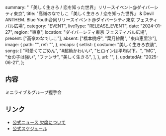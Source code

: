   summary: "「美しく生きろ / 恋を知った世界」リリースイベント@ダイバーシティ東京",
  title:
    "高嶺のなでしこ「美しく生きろ / 恋を知った世界」 & Devil ANTHEM. Blue Youth合同リリースイベント@ダイバーシティ東京 フェスティバル広場",
  category: "EVENT",
  liveType: "RELEASE_EVENT",
  date: "2024-01-27",
  region: "東京",
  location: "ダイバーシティ東京 フェスティバル広場",
  present: ["高嶺のなでしこ"],
  absent: ["橋本桃呼", "葉月紗蘭", "東山恵里沙"],
  image: {
    path: "",
    ref: "",
  },
  recaps: {
    setlist: {
      costume: "美しく生きろ衣装",
      songs: [
        "可愛くてごめん",
        "#超絶かわいい",
        "ヒロインは平均以下。",
        "MC",
        "女の子は強い",
        "ファンサ",
        "美しく生きろ",
      ],
    },
    url: "",
  },
  updatedAt: "2025-06-21",
};

## 内容

ミニライブ＆グループ握手会

## リンク

- [公式ニュース 欠席について](https://takanenonadeshiko.jp/?p=1715)
- [公式スケジュール](https://takanenonadeshiko.jp/?p=1724)
